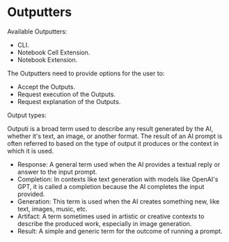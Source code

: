 # Outputters

Available Outputters:

- CLI.
- Notebook Cell Extension.
- Notebook Extension.

The Outputters need to provide options for the user to:

- Accept the Outputs.
- Request execution of the Outputs.
- Request explanation of the Outputs.

Output types:


Outputi is a broad term used to describe any result generated by the AI, whether it's text, an image, or another format. The result of an AI prompt is often referred to based on the type of output it produces or the context in which it is used.

- Response: A general term used when the AI provides a textual reply or answer to the input prompt.
- Completion: In contexts like text generation with models like OpenAI's GPT, it is called a completion because the AI completes the input provided.
- Generation: This term is used when the AI creates something new, like text, images, music, etc.
- Artifact: A term sometimes used in artistic or creative contexts to describe the produced work, especially in image generation.
- Result: A simple and generic term for the outcome of running a prompt.

